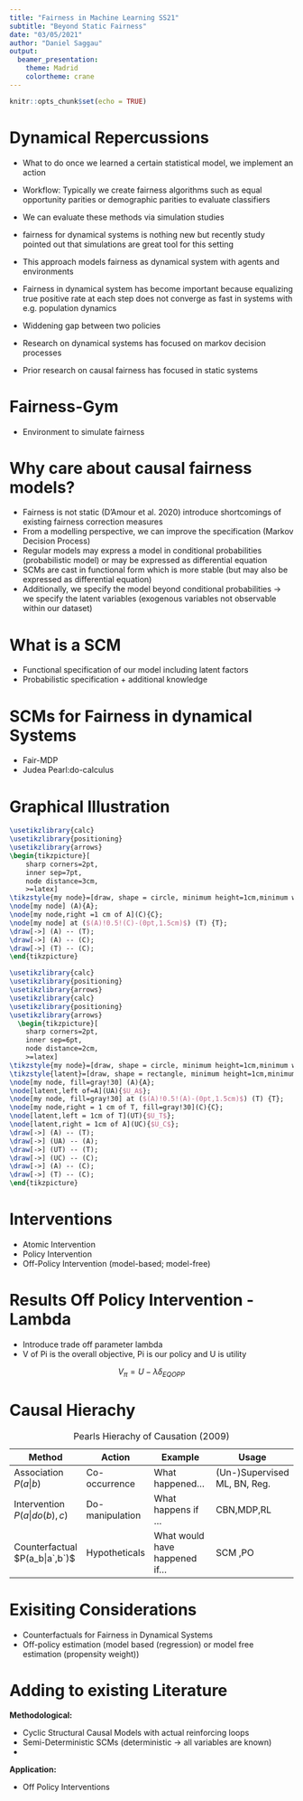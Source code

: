 ```yaml
---
title: "Fairness in Machine Learning SS21"
subtitle: "Beyond Static Fairness"
date: "03/05/2021"
author: "Daniel Saggau"
output:
  beamer_presentation:
    theme: Madrid
    colortheme: crane
---
```


```r
knitr::opts_chunk$set(echo = TRUE)
```


#

# Dynamical Repercussions 

- What to do once we learned a certain statistical model, we implement an action
- Workflow: Typically we create fairness algorithms such as equal opportunity parities or demographic parities to evaluate classifiers
- We can evaluate these methods via simulation studies
- fairness for dynamical systems is nothing new but recently study pointed out that simulations are great tool for this setting
- This approach models fairness as dynamical system with agents and environments 


- Fairness in dynamical system has become important because equalizing true positive rate at each step does not converge as fast in systems with e.g. population dynamics 
- Widdening gap between two policies 
- Research on dynamical systems has focused on markov decision processes
- Prior research on causal fairness has focused in static systems 

# Fairness-Gym

- Environment to simulate fairness 

# Why care about causal fairness models?

- Fairness is not static (D'Amour et al. 2020) introduce shortcomings of existing fairness correction measures
- From a modelling perspective, we can improve the specification (Markov Decision Process)
- Regular models may express a model in conditional probabilities (probabilistic model) or may be expressed as differential equation 
- SCMs are cast in functional form which is more stable (but may also be expressed as differential equation)
- Additionally, we specify the model beyond conditional probabilities -> we specify the latent variables (exogenous variables not observable within our dataset)

# What is a SCM 

- Functional specification of our model including latent factors
- Probabilistic specification + additional knowledge 

# SCMs for Fairness in dynamical Systems 

- Fair-MDP
- Judea Pearl:do-calculus

# Graphical Illustration

```tikz
\usetikzlibrary{calc}
\usetikzlibrary{positioning}
\usetikzlibrary{arrows}
\begin{tikzpicture}[
    sharp corners=2pt,
    inner sep=7pt,
    node distance=3cm,
    >=latex]
\tikzstyle{my node}=[draw, shape = circle, minimum height=1cm,minimum width=1cm]
\node[my node] (A){A};
\node[my node,right =1 cm of A](C){C};
\node[my node] at ($(A)!0.5!(C)-(0pt,1.5cm)$) (T) {T};
\draw[->] (A) -- (T);
\draw[->] (A) -- (C);
\draw[->] (T) -- (C);
\end{tikzpicture}
```

```tikz
\usetikzlibrary{calc}
\usetikzlibrary{positioning}
\usetikzlibrary{arrows}
\usetikzlibrary{calc}
\usetikzlibrary{positioning}
\usetikzlibrary{arrows}
  \begin{tikzpicture}[
    sharp corners=2pt,
    inner sep=6pt,
    node distance=2cm,
    >=latex]
\tikzstyle{my node}=[draw, shape = circle, minimum height=1cm,minimum width=1cm]
\tikzstyle{latent}=[draw, shape = rectangle, minimum height=1cm,minimum width=1cm]
\node[my node, fill=gray!30] (A){A};
\node[latent,left of=A](UA){$U_A$};
\node[my node, fill=gray!30] at ($(A)!0.5!(A)-(0pt,1.5cm)$) (T) {T};
\node[my node,right = 1 cm of T, fill=gray!30](C){C};
\node[latent,left = 1cm of T](UT){$U_T$};
\node[latent,right = 1cm of A](UC){$U_C$};
\draw[->] (A) -- (T);
\draw[->] (UA) -- (A);
\draw[->] (UT) -- (T);
\draw[->] (UC) -- (C);
\draw[->] (A) -- (C);
\draw[->] (T) -- (C);
\end{tikzpicture}
```

# Interventions 

- Atomic Intervention 
- Policy Intervention 
- Off-Policy Intervention (model-based; model-free)

# Results Off Policy Intervention - Lambda 

* Introduce trade off parameter lambda 
* V of Pi is the overall objective, Pi is our policy and U is utility

$$V_\pi =U - \lambda\delta_{EQOPP}$$

# Causal Hierachy

 |Method          | Action |  Example | Usage | 
|------------------|-------------|--------------------|-------------------|
| Association $P(a|b)$               | Co-occurrence             | What happened...               |(Un-)Supervised ML, BN, Reg.  
| Intervention $P(a|do(b),c)$       | Do-manipulation           | What happens if ...            |CBN,MDP,RL    
| Counterfactual $P(a_b|a`,b`)$     | Hypotheticals   | What would have happened if...           | SCM ,PO            

Table: Pearls Hierachy of Causation (2009)


# Exisiting Considerations 

- Counterfactuals for Fairness in Dynamical Systems 
- Off-policy estimation (model based (regression) or model free estimation (propensity weight))

# Adding to existing Literature

**Methodological:**

- Cyclic Structural Causal Models with actual reinforcing loops
- Semi-Deterministic SCMs (deterministic -> all variables are known)
-

**Application:**

- Off Policy Interventions 

